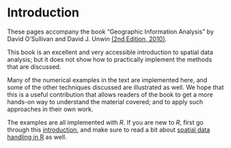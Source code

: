 # Introduction

These pages accompany the book "Geographic Information Analysis" by David O'Sullivan and David J. Unwin [(2nd Edition, 2010)](http://www.wiley.com/WileyCDA/WileyTitle/productCd-0470288574.html). 

This book is an excellent and very accessible introduction to spatial data analysis; but it does not show how to practically implement the methods that are discussed. 

Many of the numerical examples in the text are implemented here, and some of the other techniques discussed are illustrated as well. We hope that this is a useful contribution that allows readers of the book to get a more hands-on way to understand the material covered; and to apply such approaches in their own work. 

The examples are all implemented with *R*. If you are new to *R*, first go through this [introduction](http://rspatial.org/intr/), and make sure to read a bit about [spatial data handling in R](https://rspatial.org/spatial/) as well. 

